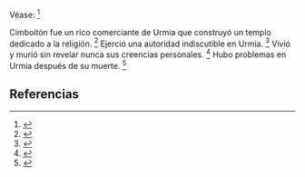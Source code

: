 Véase: <ref>{{lib|LU|134|3|4}}</ref> 

Cimboitón fue un rico comerciante de Urmia que construyó un templo dedicado a la religión. <ref>{{lib|LU|134|3|2}}</ref> Ejerció una autoridad indiscutible en Urmia. <ref>{{lib|LU|134|4|10}}</ref> Vivió y murió sin revelar nunca sus creencias personales. <ref>{{lib|LU|134|3|3}}</ref> Hubo problemas en Urmia después de su muerte. <ref>{{lib|LU|134|6|14}}</ref> 

== Referencias ==
<references />
